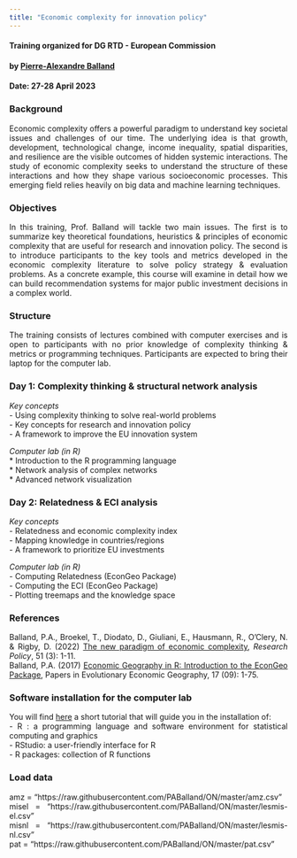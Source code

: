 ```yaml
---
title: "Economic complexity for innovation policy"
---
```


<style>
body {
text-align: justify}
</style>

#### Training organized for DG RTD - European Commission     
#### by [Pierre-Alexandre Balland](https://www.paballand.com)  
#### Date: 27-28 April 2023    

### Background     
Economic complexity offers a powerful paradigm to understand key societal issues and challenges of our time. The underlying idea is that growth, development, technological change, income inequality, spatial disparities, and resilience are the visible outcomes of hidden systemic interactions. The study of economic complexity seeks to understand the structure of these interactions and how they shape various socioeconomic processes. This emerging field relies heavily on big data and machine learning techniques.       

### Objectives         
In this training, Prof. Balland will tackle two main issues. The first is to summarize key theoretical foundations, heuristics & principles of economic complexity that are useful for research and innovation policy. The second is to introduce participants to the key tools and metrics developed in the economic complexity literature to solve policy strategy & evaluation problems. As a concrete example, this course will examine in detail how we can build recommendation systems for major public investment decisions in a complex world.     

### Structure   
The training consists of lectures combined with computer exercises and is open to  participants with no prior knowledge of complexity thinking & metrics or programming techniques. Participants are expected to bring their laptop for the computer lab.

### Day 1: Complexity thinking & structural network analysis  

*Key concepts*   
- Using complexity thinking to solve real-world problems  
- Key concepts for research and innovation policy  
- A framework to improve the EU innovation system  

*Computer lab (in R)*   
* Introduction to the R programming language   
* Network analysis of complex networks   
* Advanced network visualization    

### Day 2: Relatedness & ECI analysis    

*Key concepts*    
- Relatedness and economic complexity index  
- Mapping knowledge in countries/regions   
- A framework to prioritize EU investments   

*Computer lab (in R)*    
- Computing Relatedness (EconGeo Package)   
- Computing the ECI (EconGeo Package)   
- Plotting treemaps and the knowledge space   

### References   
Balland, P.A., Broekel, T., Diodato, D., Giuliani, E., Hausmann, R., O'Clery, N. & Rigby, D. (2022) [The new paradigm of economic complexity](https://www.sciencedirect.com/science/article/pii/S0048733321002420), *Research Policy*, 51 (3): 1-11.   
Balland, P.A. (2017) [Economic Geography in R: Introduction to the EconGeo Package](http://econ.geo.uu.nl/peeg/peeg1709.pdf), Papers in Evolutionary Economic Geography, 17 (09): 1-75.    

### Software installation for the computer lab       
You will find [here](https://www.paballand.com/install-r.html) a short tutorial that will guide you in the installation of:     
- R : a programming language and software environment for statistical computing and graphics   
- RStudio: a user-friendly interface for R   
- R packages: collection of R functions   

### Load data   
amz = "https://raw.githubusercontent.com/PABalland/ON/master/amz.csv"    
misel = "https://raw.githubusercontent.com/PABalland/ON/master/lesmis-el.csv"     
misnl = "https://raw.githubusercontent.com/PABalland/ON/master/lesmis-nl.csv"     
pat = "https://raw.githubusercontent.com/PABalland/ON/master/pat.csv"    


